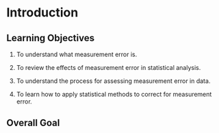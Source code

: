 # Introduction

## Learning Objectives

1.  To understand what measurement error is.

2.  To review the effects of measurement error in statistical analysis.

3.  To understand the process for assessing measurement error in data.

4.  To learn how to apply statistical methods to correct for measurement error.

## Overall Goal

